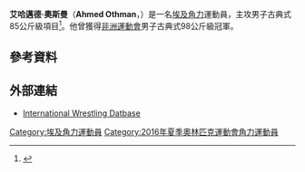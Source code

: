 {{Infobox sportsperson
| name           = 艾哈邁德·奧斯曼<br />''Ahmed Othman''
| image          = 
| caption        = 
| birth_name     = 
| fullname       = Ahmed Mohamed Ibrahim Othman Saad 
| nickname       = 
| nationality    = 
| residence      = 
| birth_date     = {{birth date and age|1989|2|25|df=yes}}
| birth_place    = 
| death_date     = 
| death_place    = 
| height         = {{height|m=1.80}}
| weight         = {{weight|kg=85}}
| website        = 
| country        = {{EGY}}
| sport          = [[角力|角力]]
| event          = 男子古典式85公斤級
| olympics       = 
| show-medals    = yes
| medaltemplates = 
{{MedalSport|男子[[角力|角力]]}}
{{MedalCountry|{{EGY}}}}
{{MedalCompetition|[[非洲運動會|非洲運動會]]}}
{{MedalGold|[[2015年非洲運動會|2015年 布拉薩]]|男子古典式98公斤級}}
{{MedalCompetition|[[非洲角力錦標賽|非洲角力錦標賽]]}}
{{MedalGold|[[2014年非洲角力錦標賽|2014年 突尼斯市]]|男子古典式98公斤級}}
{{MedalGold|[[2015年非洲角力錦標賽|2015年 亞歷山大港]]|男子古典式85公斤級}}
{{MedalGold|[[2016年非洲角力錦標賽|2016年 亞歷山大港]]|男子古典式98公斤級}}
{{MedalSilver|[[2014年非洲角力錦標賽|2014年 突尼斯市]]|男子自由式125公斤級}}
{{MedalBronze|[[2012年非洲角力錦標賽|2012年 馬拉喀什]]|男子古典式96公斤級}}
{{MedalCompetition|[[阿拉伯角力錦標賽|阿拉伯角力錦標賽]]}}
{{MedalGold|[[2012年阿拉伯角力錦標賽|2012年 開羅]]|男子古典式96公斤級}}
{{MedalGold|[[2014年阿拉伯角力錦標賽|2014年 沙姆沙伊赫]]|男子古典式85公斤級}}
{{MedalCompetition|[[地中海運動會|地中海運動會]]}}
{{MedalBronze|[[2013年地中海運動會|2013年 梅爾辛]]|男子古典式96公斤級}}
}}
'''艾哈邁德·奧斯曼'''（'''Ahmed Othman'''，{{bd|1989年|2月25日|catIdx=Othman, Ahmed}}）是一名[[埃及|埃及]][[角力|角力]]運動員，主攻男子古典式85公斤級項目<ref>{{cite web |url=https://www.iat.uni-leipzig.de/datenbanken/dbfoeldeak/daten.php?spid=1545FFF1AECC48B48340847D889AFC80 |title=Ahmed Othman |publisher=iat.uni-leipzig.de |date=2016-05-14 |accessdate=2016-05-14 |archive-url=https://web.archive.org/web/20160422000221/https://www.iat.uni-leipzig.de/datenbanken/dbfoeldeak/daten.php?spid=1545FFF1AECC48B48340847D889AFC80 |archive-date=2016-04-22 |dead-url=yes }}</ref>。他曾獲得[[2015年非洲運動會|非洲運動會]]男子古典式98公斤級冠軍。

== 參考資料 ==
{{Reflist}}

== 外部連結 ==
* [https://web.archive.org/web/20160422000221/https://www.iat.uni-leipzig.de/datenbanken/dbfoeldeak/daten.php?spid=1545FFF1AECC48B48340847D889AFC80 International Wrestling Datbase]

{{Egypt-stub}}

{{DEFAULTSORT:Othman, Ahmed}}
[[Category:埃及角力運動員|Category:埃及角力運動員]]
[[Category:2016年夏季奧林匹克運動會角力運動員|Category:2016年夏季奧林匹克運動會角力運動員]]